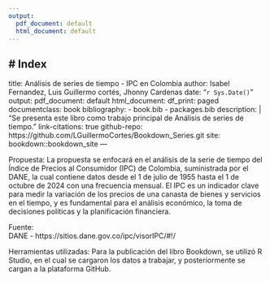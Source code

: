 ```yaml
---
output:
  pdf_document: default
  html_document: default
---
```

# Index
--- 
title: Análisis de series de tiempo - IPC en Colombia
author: Isabel Fernandez, Luis Guillermo cortés, Jhonny Cardenas
date: "`r Sys.Date()`"
output:
  pdf_document: default
  html_document:
    df_print: paged
documentclass: book
bibliography:
- book.bib
- packages.bib
description: |
  "Se presenta este libro como trabajo principal de Análisis de series de tiempo."
link-citations: true
github-repo: https://github.com/LGuillermoCortes/Bookdown_Series.git
site: bookdown::bookdown_site
---


Propuesta:
La propuesta se enfocará en el análisis de la serie de tiempo del Índice de Precios al Consumidor (IPC)  de Colombia, suministrada por el DANE, la cual contiene datos desde el 1 de julio de 1955 hasta el 1 de octubre de 2024 con una frecuencia mensual. El IPC es un indicador clave para medir la variación de los precios de una canasta de bienes y servicios en el tiempo, y es fundamental para el análisis económico, la toma de decisiones políticas y la planificación financiera.

Fuente:  
DANE -  https://sitios.dane.gov.co/ipc/visorIPC/#!/

Herramientas utilizadas:
Para la publicación del libro Bookdown, se utilizó R Studio, en el cual se cargaron los datos a trabajar, y posteriormente se cargan a la plataforma GitHub.

